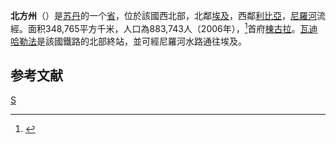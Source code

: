 
{{Infobox state
|name          = 北方州
|native_name            =الشمالية
|other_name=ash-Shamaliyah
|nickname               = 
|motto                  = 
|settlement_type=[[苏丹行政区划|州]]
|image_skyline          =Dongola field.jpg
|imagesize              = 
|image_caption          = 栋古拉景观
|image_flag             = 
|image_seal             = 
|image_shield           = 
|image_map              = Northern in Sudan (Kafia Kingi disputed).svg
|mapsize                = 300px
|map_caption            = 
|subdivision_type       = 国家
|subdivision_name       = {{flag|Sudan}}
|subdivision_type1      = 省
|subdivision_name1      =[[梅洛韦省|梅洛韦省]]
|subdivision_type2      = [[苏丹各县|没有县。]]:
|subdivision_name2      = 
|seat_type=首府
|seat=[[栋古拉|栋古拉]]
|government_type        = 
|leader_title           = [[Vali_(governor)|Wali]]
|leader_name            = Engineer Ali Awad Musa
|established_title      =  
|established_date       = 
|area_magnitude         = 
|area_total_km2             =348765
|population_as_of       = 2006 (est.)
|population_note        = 
|population_total       =833743
|population_density_km2     = 
|timezone               =[[East_Africa_Time|EAT]]
|utc_offset             = +3
|coordinates            = {{coord|19|37|N|29|38|E|region:SD|display=inline,title}}
|elevation_m              = 
|elevation_ft           = 
|postal_code_type       =  
|postal_code            =
|area_code              =
|website                = 
|footnotes              = 
}}
'''北方州'''（{{lang-ar|الشمالية|}}）是[[苏丹|苏丹]]的一个[[苏丹行政区划|省]]，位於該國西北部，北鄰[[埃及|埃及]]，西鄰[[利比亞|利比亞]]，[[尼羅河|尼羅河]]流經。面积348,765平方千米，人口為883,743人（2006年），<ref>{{Cite web |url=http://bevoelkerungsstatistik.de/wg.php?x=&men=gadm&lng=de&dat=32&geo=-188&srt=3npn&col=aohdq |title=World Gazetter |access-date=2008-06-06 |archive-url=https://web.archive.org/web/20121113053839/http://bevoelkerungsstatistik.de/wg.php?x=&men=gadm&lng=de&dat=32&geo=-188&srt=3npn&col=aohdq |archive-date=2012-11-13 |dead-url=yes }}</ref>首府[[棟古拉|棟古拉]]。[[瓦迪哈勒法|瓦迪哈勒法]]是該國鐵路的北部終站，並可經尼羅河水路通往埃及。

== 参考文献 ==
<div class="references-small">
<references />
</div>
{{苏丹省份}}
{{苏丹小作品}}

[[Category:苏丹州份|S]]